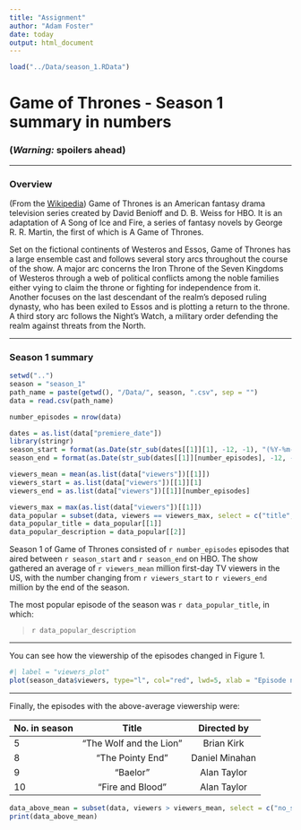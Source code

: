 ```yaml
---
title: "Assignment"
author: "Adam Foster"
date: today
output: html_document
---
```


```r
load("../Data/season_1.RData")
```

# Game of Thrones - Season 1 summary in numbers

### __(*Warning:* spoilers ahead)__

***

### Overview

(From the [Wikipedia](https://en.wikipedia.org/wiki/Game_of_Thrones#Premise)) Game of Thrones is an American fantasy drama television series created by David Benioff and D. B. Weiss for HBO. It is an adaptation of A Song of Ice and Fire, a series of fantasy novels by George R. R. Martin, the first of which is A Game of Thrones.

Set on the fictional continents of Westeros and Essos, Game of Thrones has a large ensemble cast and follows several story arcs throughout the course of the show. A major arc concerns the Iron Throne of the Seven Kingdoms of Westeros through a web of political conflicts among the noble families either vying to claim the throne or fighting for independence from it. Another focuses on the last descendant of the realm's deposed ruling dynasty, who has been exiled to Essos and is plotting a return to the throne. A third story arc follows the Night's Watch, a military order defending the realm against threats from the North.

***

### Season 1 summary

```r

setwd("..")
season = "season_1"
path_name = paste(getwd(), "/Data/", season, ".csv", sep = "")
data = read.csv(path_name)

number_episodes = nrow(data)

dates = as.list(data["premiere_date"])
library(stringr)
season_start = format(as.Date(str_sub(dates[[1]][1], -12, -1), "(%Y-%m-%d"), "%d %B %Y")
season_end = format(as.Date(str_sub(dates[[1]][number_episodes], -12, -1), "(%Y-%m-%d"), "%d %B %Y")

viewers_mean = mean(as.list(data["viewers"])[[1]])
viewers_start = as.list(data["viewers"])[[1]][1]
viewers_end = as.list(data["viewers"])[[1]][number_episodes]

viewers_max = max(as.list(data["viewers"])[[1]])
data_popular = subset(data, viewers == viewers_max, select = c("title", "description"))
data_popular_title = data_popular[[1]]
data_popular_description = data_popular[[2]]

```

Season 1 of Game of Thrones consisted of `r number_episodes` episodes that aired between `r season_start` and `r season_end` on HBO. The show gathered an average of `r viewers_mean` million first-day TV viewers in the US, with the number changing from `r viewers_start` to `r viewers_end` million by the end of the season.

The most popular episode of the season was `r data_popular_title`, in which:

> `r data_popular_description`

***

You can see how the viewership of the episodes changed in Figure 1.

```r
#| label = "viewers_plot"
plot(season_data$viewers, type="l", col="red", lwd=5, xlab = "Episode number", ylab = "1st day TV viewers in the US (millions)")
```

***

Finally, the episodes with the above-average viewership were:

| No. in season | Title  | Directed by  |
|:------        |:-----: |:------:      |
| 5             | "The Wolf and the Lion"  | Brian Kirk      |
| 8             | "The Pointy End" | Daniel Minahan      |
| 9             | "Baelor" | Alan Taylor      |
| 10            | "Fire and Blood" | Alan Taylor      |

```r

data_above_mean = subset(data, viewers > viewers_mean, select = c("no_season", "title", "directed_by"))
print(data_above_mean)

```
